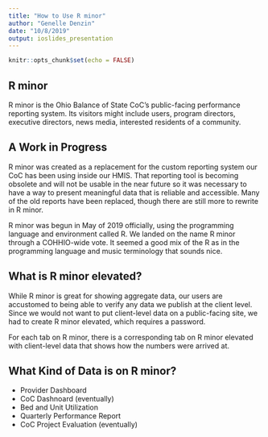 ```yaml
---
title: "How to Use R minor"
author: "Genelle Denzin"
date: "10/8/2019"
output: ioslides_presentation
---
```


```r
knitr::opts_chunk$set(echo = FALSE)
```

## R minor

R minor is the Ohio Balance of State CoC's public-facing performance reporting system. Its visitors might include users, program directors, executive directors, news media, interested residents of a community.

## A Work in Progress

R minor was created as a replacement for the custom reporting system our CoC has been using inside our HMIS. That reporting tool is becoming obsolete and will not be usable in the near future so it was necessary to have a way to present meaningful data that is reliable and accessible. Many of the old reports have been replaced, though there are still more to rewrite in R minor.

R minor was begun in May of 2019 officially, using the programming language and environment called R. We landed on the name R minor through a COHHIO-wide vote. It seemed a good mix of the R as in the programming language and music terminology that sounds nice.

## What is R minor elevated?

While R minor is great for showing aggregate data, our users are accustomed to being able to verify any data we publish at the client level. Since we would not want to put client-level data on a public-facing site, we had to create R minor elevated, which requires a password.

For each tab on R minor, there is a corresponding tab on R minor elevated with client-level data that shows how the numbers were arrived at.

## What Kind of Data is on R minor?

* Provider Dashboard
* CoC Dashnoard (eventually)
* Bed and Unit Utilization
* Quarterly Performance Report
* CoC Project Evaluation (eventually)

